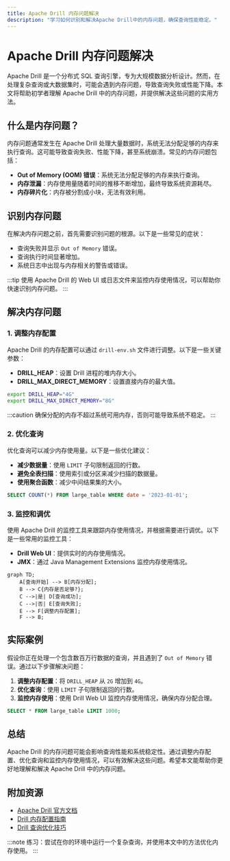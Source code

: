 ```yaml
---
title: Apache Drill 内存问题解决
description: "学习如何识别和解决Apache Drill中的内存问题，确保查询性能稳定。"
---
```


# Apache Drill 内存问题解决

Apache Drill 是一个分布式 SQL 查询引擎，专为大规模数据分析设计。然而，在处理复杂查询或大数据集时，可能会遇到内存问题，导致查询失败或性能下降。本文将帮助初学者理解 Apache Drill 中的内存问题，并提供解决这些问题的实用方法。

## 什么是内存问题？

内存问题通常发生在 Apache Drill 处理大量数据时，系统无法分配足够的内存来执行查询。这可能导致查询失败、性能下降，甚至系统崩溃。常见的内存问题包括：

- **Out of Memory (OOM) 错误**：系统无法分配足够的内存来执行查询。
- **内存泄漏**：内存使用量随着时间的推移不断增加，最终导致系统资源耗尽。
- **内存碎片化**：内存被分割成小块，无法有效利用。

## 识别内存问题

在解决内存问题之前，首先需要识别问题的根源。以下是一些常见的症状：

- 查询失败并显示 `Out of Memory` 错误。
- 查询执行时间显著增加。
- 系统日志中出现与内存相关的警告或错误。

:::tip
使用 Apache Drill 的 Web UI 或日志文件来监控内存使用情况，可以帮助你快速识别内存问题。
:::

## 解决内存问题

### 1. 调整内存配置

Apache Drill 的内存配置可以通过 `drill-env.sh` 文件进行调整。以下是一些关键参数：

- **DRILL_HEAP**：设置 Drill 进程的堆内存大小。
- **DRILL_MAX_DIRECT_MEMORY**：设置直接内存的最大值。

```bash
export DRILL_HEAP="4G"
export DRILL_MAX_DIRECT_MEMORY="8G"
```

:::caution
确保分配的内存不超过系统可用内存，否则可能导致系统不稳定。
:::

### 2. 优化查询

优化查询可以减少内存使用量。以下是一些优化建议：

- **减少数据量**：使用 `LIMIT` 子句限制返回的行数。
- **避免全表扫描**：使用索引或分区来减少扫描的数据量。
- **使用聚合函数**：减少中间结果集的大小。

```sql
SELECT COUNT(*) FROM large_table WHERE date = '2023-01-01';
```

### 3. 监控和调优

使用 Apache Drill 的监控工具来跟踪内存使用情况，并根据需要进行调优。以下是一些常用的监控工具：

- **Drill Web UI**：提供实时的内存使用情况。
- **JMX**：通过 Java Management Extensions 监控内存使用情况。

```mermaid
graph TD;
    A[查询开始] --> B[内存分配];
    B --> C{内存是否足够?};
    C -->|是| D[查询成功];
    C -->|否| E[查询失败];
    E --> F[调整内存配置];
    F --> B;
```

## 实际案例

假设你正在处理一个包含数百万行数据的查询，并且遇到了 `Out of Memory` 错误。通过以下步骤解决问题：

1. **调整内存配置**：将 `DRILL_HEAP` 从 `2G` 增加到 `4G`。
2. **优化查询**：使用 `LIMIT` 子句限制返回的行数。
3. **监控内存使用**：使用 Drill Web UI 监控内存使用情况，确保内存分配合理。

```sql
SELECT * FROM large_table LIMIT 1000;
```

## 总结

Apache Drill 的内存问题可能会影响查询性能和系统稳定性。通过调整内存配置、优化查询和监控内存使用情况，可以有效解决这些问题。希望本文能帮助你更好地理解和解决 Apache Drill 中的内存问题。

## 附加资源

- [Apache Drill 官方文档](https://drill.apache.org/docs/)
- [Drill 内存配置指南](https://drill.apache.org/docs/configuring-drill-memory/)
- [Drill 查询优化技巧](https://drill.apache.org/docs/optimizing-drill-queries/)

:::note
练习：尝试在你的环境中运行一个复杂查询，并使用本文中的方法优化内存使用。
:::